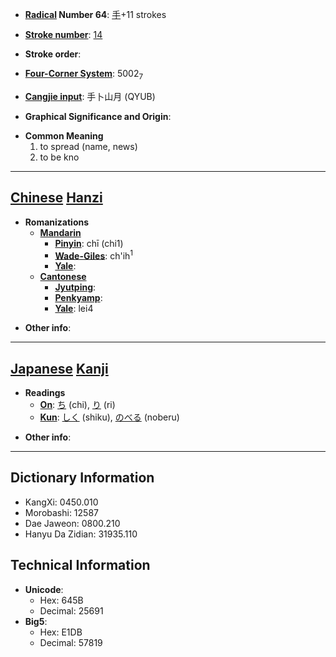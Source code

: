 * '''[[Wiktionary:Chinese radical index| Radical]] Number 64''': [[Wiktionary:Chinese radical index 手|手]]+11 strokes

* '''[[Wiktionary:Chinese total strokes index|Stroke number]]''': [[Wiktionary:Chinese total strokes index 14|14]]

* '''Stroke order''': 

* '''[[Wiktionary:Chinese four corner index|Four-Corner System]]''': 5002<sub>7</sub>

* '''[[Wiktionary:Chinese Cangjie index|Cangjie input]]''': 手卜山月 (QYUB)

* '''Graphical Significance and Origin''': 

* '''Common Meaning'''
*#to spread (name, news)
*# to be kno


----

== [[Chinese]] [[Hanzi]] ==

* '''Romanizations'''
** '''[[Mandarin]]'''
*** '''[[Pinyin]]''': chī (chi1)
*** '''[[Wade-Giles]]''': ch'ih<sup>1</sup>
*** '''[[Yale]]''': 
** '''[[Cantonese]]'''
*** '''[[Jyutping]]''':
*** '''[[Penkyamp]]''': 
*** '''[[Yale]]''': lei4

* '''Other info''': 

----

== [[Japanese]] [[Kanji]] ==

* '''Readings'''
** '''[[On]]''': [[ち]] (chi), [[り]] (ri)
** '''[[Kun]]''': [[しく]] (shiku), [[のべる]] (noberu)

* '''Other info''':  

----

== Dictionary Information ==

* KangXi: 0450.010
* Morobashi: 12587
* Dae Jaweon: 0800.210
* Hanyu Da Zidian: 31935.110

== Technical Information ==

* '''Unicode''':
** Hex: 645B
** Decimal: 25691
* '''Big5''':
** Hex: E1DB
** Decimal: 57819